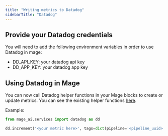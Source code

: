 ```yaml
---
title: "Writing metrics to Datadog"
sidebarTitle: "Datadog"
---
```


## Provide your Datadog credentials

You will need to add the following environment variables in order to use
Datadog in mage:
* DD_API_KEY: your datadog api key
* DD_APP_KEY: your datadog app key

## Using Datadog in Mage

You can now call Datadog helper functions in your Mage blocks to create or update metrics.
You can see the existing helper functions [here](https://github.com/mage-ai/mage-ai/blob/master/mage_ai/services/datadog/__init__.py).

Example:
```python
from mage_ai.services import datadog as dd

dd.increment('<your metric here>', tags=dict(pipeline='<pipeline_uuid>'))
```